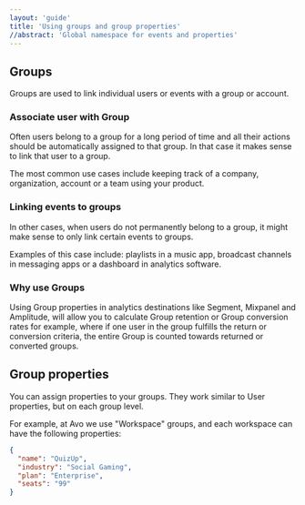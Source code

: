 ```yaml
---
layout: 'guide'
title: 'Using groups and group properties'
//abstract: 'Global namespace for events and properties'
---
```



## Groups

Groups are used to link individual users or events with a group or account.

### Associate user with Group

Often users belong to a group for a long period of time and all their actions should be automatically assigned to that group.
In that case it makes sense to link that user to a group.

The most common use cases include keeping track of a company, organization, account or a team using your product.

### Linking events to groups

In other cases, when users do not permanently belong to a group, it might make sense to only link certain events to groups.

Examples of this case include: playlists in a music app, broadcast channels in messaging apps or a dashboard in analytics software.

### Why use Groups

Using Group properties in analytics destinations like Segment, Mixpanel and Amplitude,
will allow you to calculate Group retention or Group conversion rates for example,
where if one user in the group fulfills the return or conversion criteria, the entire Group is counted towards returned or converted groups.

## Group properties

You can assign properties to your groups. They work similar to User properties, but on each group level.

For example, at Avo we use "Workspace" groups, and each workspace can have the following properties:

```json
{
  "name": "QuizUp",
  "industry": "Social Gaming",
  "plan": "Enterprise",
  "seats": "99"
}
```
